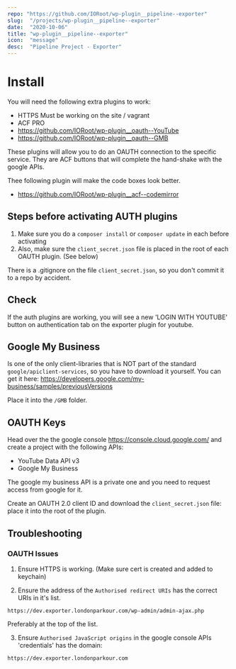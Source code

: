 ```yaml
---
repo: "https://github.com/IORoot/wp-plugin__pipeline--exporter"
slug:  "/projects/wp-plugin__pipeline--exporter"
date:  "2020-10-06"
title: "wp-plugin__pipeline--exporter"
icon:  "message"
desc:  "Pipeline Project - Exporter"
---
```



# Install

You will need the following extra plugins to work:

- HTTPS Must be working on the site / vagrant
- ACF PRO
- https://github.com/IORoot/wp-plugin__oauth--YouTube
- https://github.com/IORoot/wp-plugin__oauth--GMB


These plugins will allow you to do an OAUTH connection to the specific service. They are ACF buttons that will complete the hand-shake 
with the google APIs.

Thee following plugin will make the code boxes look better.
- https://github.com/IORoot/wp-plugin__acf--codemirror

## Steps before activating AUTH plugins

1. Make sure you do a `composer install` or `composer update` in each before activating 
1. Also, make sure the `client_secret.json` file is placed in the root of each OAUTH plugin. (See below)

There is a .gitignore on the file `client_secret.json`, so you don't commit it to a repo by accident.

## Check

If the auth plugins are working, you will see a new 'LOGIN WITH YOUTUBE' button on authentication tab on the exporter plugin for youtube.

## Google My Business

Is one of the only client-libraries that is NOT part of the standard `google/apiclient-services`, so you have to download it yourself.
You can get it here: https://developers.google.com/my-business/samples/previousVersions

Place it into the `/GMB` folder.

## OAUTH Keys

Head over the the google console https://console.cloud.google.com/ and create a project with the following APIs:

- YouTube Data API v3
- Google My Business

The google my business API is a private one and you need to request access from google for it.

Create an OAUTH 2.0 client ID and download the `client_secret.json` file: place it into the root of the plugin.

## Troubleshooting

### OAUTH Issues


1. Ensure HTTPS is working. (Make sure cert is created and added to keychain)


2. Ensure the address of the `Authorised redirect URIs` has the correct URIs in it's list.
```
https://dev.exporter.londonparkour.com/wp-admin/admin-ajax.php
```
Preferably at the top of the list.

3. Ensure `Authorised JavaScript origins` in the google console APIs 'credentials' has the 
domain:
```
https://dev.exporter.londonparkour.com
```